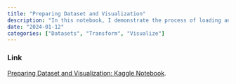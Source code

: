 ```yaml
---
title: "Preparing Dataset and Visualization"
description: "In this notebook, I demonstrate the process of loading and transforming data, building a custom data loader, and implementing functions to visualize individual images and images in batches. All these for our minimalai framework."
date: "2024-01-12"
categories: ["Datasets", "Transform", "Visualize"]
---
```


### Link

[Preparing Dataset and Visualization: Kaggle Notebook](https://www.kaggle.com/code/anticsishere/minimalai-dataset-visualization).
